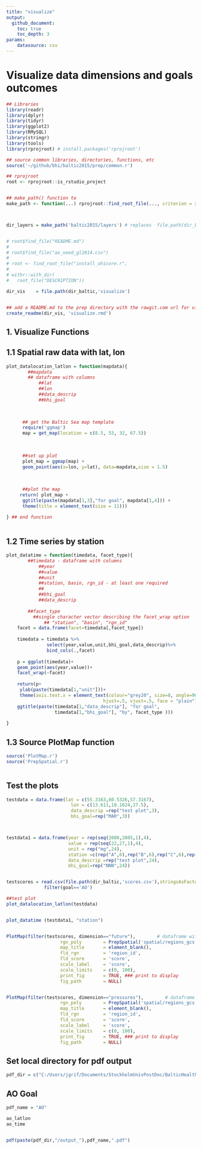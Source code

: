 ```yaml
---
title: "visualize"
output:
  github_document:
    toc: true
    toc_depth: 3
params: 
    datasource: csv
---
```


# Visualize data dimensions and goals outcomes
```r

## Libraries
library(readr)
library(dplyr)
library(tidyr)
library(ggplot2)
library(RMySQL)
library(stringr)
library(tools)
library(rprojroot) # install.packages('rprojroot')

## source common libraries, directories, functions, etc
source('~/github/bhi/baltic2015/prep/common.r')

## rprojroot
root <- rprojroot::is_rstudio_project


## make_path() function to 
make_path <- function(...) rprojroot::find_root_file(..., criterion = is_rstudio_project)



dir_layers = make_path('baltic2015/layers') # replaces  file.path(dir_baltic, 'layers')


# root$find_file("README.md")
# 
# root$find_file("ao_need_gl2014.csv")
# 
# root <- find_root_file("install_ohicore.r", 
# 
# withr::with_dir(
#   root_file("DESCRIPTION"))

dir_vis    = file.path(dir_baltic,'visualize')


## add a README.md to the prep directory with the rawgit.com url for viewing on GitHub
create_readme(dir_vis, 'visualize.rmd')
```

## 1. Visualize Functions

## 1.1 Spatial raw data with lat, lon
```r


plot_datalocation_latlon = function(mapdata){
        ##mapdata 
        ## dataframe with columns
            ##lat
            ##lon
            ##data_descrip
            ##bhi_goal
        

  
      ## get the Baltic Sea map template
      require('ggmap')
      map = get_map(location = c(8.5, 53, 32, 67.5))
      
    
      
      ##set up plot
      plot_map = ggmap(map) +
      geom_point(aes(x=lon, y=lat), data=mapdata,size = 1.5)
  
      
      
      ##plot the map
     return( plot_map +
      ggtitle(paste(mapdata[1,3],"for goal", mapdata[1,4])) +
      theme(title = element_text(size = 11)))
      
} ## end function



```

## 1.2 Time series by station
```r

plot_datatime = function(timedata, facet_type){
        ##timedata - dataframe with columns
            ##year
            ##value
            ##unit 
            ##station, basin, rgn_id - at least one required
            ##
            ##bhi_goal
            ##data_descrip
  
        ##facet_type
          ##single character vector describing the facet_wrap option
              ## "station", "basin", "rgn_id"
    facet = data.frame(facet=timedata[,facet_type])
    
    timedata = timedata %>%
               select(year,value,unit,bhi_goal,data_descrip)%>%
               bind_cols(.,facet)
    
    p = ggplot(timedata)+
    geom_point(aes(year,value))+
    facet_wrap(~facet)
 
    return(p+
     ylab(paste(timedata[1,"unit"]))+
     theme(axis.text.x = element_text(colour="grey20", size=8, angle=90, 
                                    hjust=.5, vjust=.5, face = "plain"))+
    ggtitle(paste(timedata[1,"data_descrip"], "for goal",
                  timedata[1,"bhi_goal"], "by", facet_type )))
       
}


```

## 1.3 Source PlotMap function
```r
source('PlotMap.r') 
source('PrepSpatial.r') 



```


## Test the plots
```r
testdata = data.frame(lat = c(55.3163,60.5326,57.3167),
                        lon = c(13.611,18.1624,17.5),
                        data_descrip =rep("test plot",3),
                        bhi_goal=rep("MAR",3))



testdata1 = data.frame(year = rep(seq(2000,2005,1),4),
                       value = rep(seq(22,27,1),4),
                       unit = rep("mg",24),
                       station =c(rep("A",6),rep("B",6),rep("C",6),rep("D",6)),
                       data_descrip =rep("test plot",24),
                       bhi_goal=rep("NNN",24))


testscores = read.csv(file.path(dir_baltic,'scores.csv'),stringsAsFactors =FALSE)%>%
              filter(goal=='AO')

##test plot
plot_datalocation_latlon(testdata)


plot_datatime (testdata1, "station")


PlotMap(filter(testscores, dimension=="future"),        # dataframe with at least 2 columns: rgn_id and scores/values.
                    rgn_poly        = PrepSpatial('spatial/regions_gcs.geojson'), # default for OHI+
                    map_title       = element_blank(),
                    fld_rgn         = 'region_id',
                    fld_score       = 'score',
                    scale_label     = 'score',
                    scale_limits    = c(0, 100),
                    print_fig       = TRUE, ### print to display
                    fig_path        = NULL)


PlotMap(filter(testscores, dimension=="pressures"),        # dataframe with at least 2 columns: rgn_id and scores/values.
                    rgn_poly        = PrepSpatial('spatial/regions_gcs.geojson'), # default for OHI+
                    map_title       = element_blank(),
                    fld_rgn         = 'region_id',
                    fld_score       = 'score',
                    scale_label     = 'score',
                    scale_limits    = c(0, 100),
                    print_fig       = TRUE, ### print to display
                    fig_path        = NULL)

```



## Set local directory for pdf output
```r

pdf_dir = c("C:/Users/jgrif/Documents/StockholmUnivPostDoc/BalticHealthIndex/Output")

```



## AO Goal

```r
pdf_name = "AO"

ao_latlon
ao_time


pdf(paste(pdf_dir,"/output_"),pdf_name,".pdf")











```


